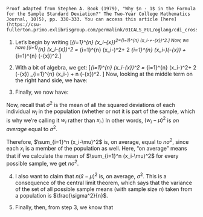 ```marginfigure
Proof adapted from Stephen A. Book (1979), "Why $n - 1$ in the Formula for the Sample Standard Deviation?" The Two-Year College Mathematics Journal, 10(5), pp. 330-333. You can access this article [here](https://csu-fullerton.primo.exlibrisgroup.com/permalink/01CALS_FUL/oglang/cdi_crossref_primary_10_2307_3026853).
```

1. Let's begin by writing \[\sum_{i=1}^{n} (x_i-\bar{x})^2=\sum_{i=1}^{n} (x_i-\mu+\mu-\bar{x})^2.\] Now, we have \[\sum_{i=1}^{n} (x_i-\bar{x})^2 = \sum_{i=1}^{n} (x_i-\mu)^2+ 2 \sum_{i=1}^{n} (x_i-\mu)(\mu-\bar{x}) + \sum_{i=1}^{n} (\mu-\bar{x})^2.\] 

2. With a bit of algebra, we get:
\[\sum_{i=1}^{n} (x_i-\bar{x})^2 = \sum_{i=1}^{n} (x_i-\mu)^2+ 2 (\mu-\bar{x}) \sum_{i=1}^{n} (x_i-\mu) + n (\mu-\bar{x})^2. \]
Now, looking at the middle term on the right hand side, we have:

\begin{align*}
2 (\mu-\bar{x}) \sum_{i=1}^{n} (x_i-\mu) &= 2(\mu-\bar{x})\left(\sum_{i=1}^n x_i - \sum_{i=1}^n \mu \right)\\
&=2(\mu-\bar{x})(n\bar{x}-n\mu)\\
&=-2n(\bar{x}-\mu)^2
\end{align*}

3. Finally, we now have:

\begin{align*}
\sum_{i=1}^{n} (x_i-\bar{x})^2 &= \sum_{i=1}^{n} (x_i-\mu)^2 - 2n(\bar{x}-\mu)^2 + n (\mu-\bar{x})^2 \\
&= \sum_{i=1}^{n} (x_i-\mu)^2 - n(\bar{x}-\mu)^2 
\end{align*}

Now, recall that $\sigma^2$ is the mean of all the squared deviations of each individual $w_i$ in the population (whether or not it is part of the sample, which is why we're calling it $w_i$ rather than $x_i$.) In other words, $(w_i-\mu)^2$ is *on average* equal to $\sigma^2$. 

Therefore, $\sum_{i=1}^n (x_i-\mu)^2$ is, on average, equal to $n \sigma^2$, since each $x_i$ is a member of the population as well. Here, "on average" means that if we calculate the mean of $\sum_{i=1}^n (x_i-\mu)^2$ for every possible sample, we get $n \sigma^2$. 

4. I also want to claim that $n(\bar{x}-\mu)^2$ is, on average, $\sigma^2$. This is a consequence of the central limit theorem, which says that the variance of the set of all possible sample means (with sample size $n$) taken from a population is $\frac{\sigma^2}{n}$.

5. Finally, then, from step 3, we know that